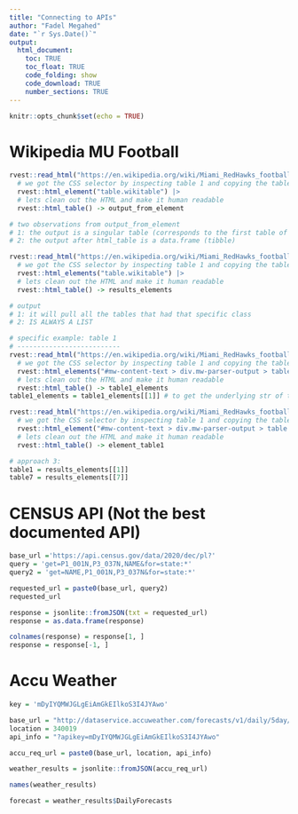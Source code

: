 ```yaml
---
title: "Connecting to APIs"
author: "Fadel Megahed"
date: "`r Sys.Date()`"
output: 
  html_document:
    toc: TRUE
    toc_float: TRUE
    code_folding: show
    code_download: TRUE
    number_sections: TRUE
---
```


```r
knitr::opts_chunk$set(echo = TRUE)
```

# Wikipedia MU Football

```r
rvest::read_html("https://en.wikipedia.org/wiki/Miami_RedHawks_football") |>
  # we got the CSS selector by inspecting table 1 and copying the table with its class
  rvest::html_element("table.wikitable") |> 
  # lets clean out the HTML and make it human readable
  rvest::html_table() -> output_from_element

# two observations from output_from_element
# 1: the output is a singular table (corresponds to the first table of that class in the wiki page)
# 2: the output after html_table is a data.frame (tibble)

rvest::read_html("https://en.wikipedia.org/wiki/Miami_RedHawks_football") |>
  # we got the CSS selector by inspecting table 1 and copying the table with its class
  rvest::html_elements("table.wikitable") |> 
  # lets clean out the HTML and make it human readable
  rvest::html_table() -> results_elements

# output
# 1: it will pull all the tables that had that specific class
# 2: IS ALWAYS A LIST

# specific example: table 1
# --------------------------
rvest::read_html("https://en.wikipedia.org/wiki/Miami_RedHawks_football") |>
  # we got the CSS selector by inspecting table 1 and copying the table with its class
  rvest::html_elements("#mw-content-text > div.mw-parser-output > table:nth-child(48)") |> 
  # lets clean out the HTML and make it human readable
  rvest::html_table() -> table1_elements
table1_elements = table1_elements[[1]] # to get the underlying str of the list of 1

rvest::read_html("https://en.wikipedia.org/wiki/Miami_RedHawks_football") |>
  # we got the CSS selector by inspecting table 1 and copying the table with its class
  rvest::html_element("#mw-content-text > div.mw-parser-output > table:nth-child(48)") |> 
  # lets clean out the HTML and make it human readable
  rvest::html_table() -> element_table1

# approach 3:
table1 = results_elements[[1]]
table7 = results_elements[[7]]
```



# CENSUS API (Not the best documented API)

```r
base_url ='https://api.census.gov/data/2020/dec/pl?'
query = 'get=P1_001N,P3_037N,NAME&for=state:*'
query2 = 'get=NAME,P1_001N,P3_037N&for=state:*'

requested_url = paste0(base_url, query2)
requested_url

response = jsonlite::fromJSON(txt = requested_url) 
response = as.data.frame(response)

colnames(response) = response[1, ]
response = response[-1, ]
```


# Accu Weather

```r
key = 'mDyIYQMWJGLgEiAmGkEIlkoS3I4JYAwo'

base_url = "http://dataservice.accuweather.com/forecasts/v1/daily/5day/"
location = 340019
api_info = "?apikey=mDyIYQMWJGLgEiAmGkEIlkoS3I4JYAwo"

accu_req_url = paste0(base_url, location, api_info)

weather_results = jsonlite::fromJSON(accu_req_url)

names(weather_results)

forecast = weather_results$DailyForecasts
```




